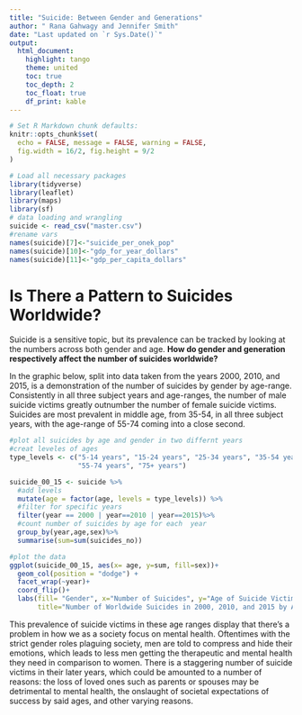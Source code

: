 ```yaml
---
title: "Suicide: Between Gender and Generations"
author: " Rana Gahwagy and Jennifer Smith"
date: "Last updated on `r Sys.Date()`"
output:
  html_document:
    highlight: tango
    theme: united
    toc: true
    toc_depth: 2
    toc_float: true
    df_print: kable
---
```

```r
# Set R Markdown chunk defaults:
knitr::opts_chunk$set(
  echo = FALSE, message = FALSE, warning = FALSE, 
  fig.width = 16/2, fig.height = 9/2
)
```
```r
# Load all necessary packages
library(tidyverse)
library(leaflet)
library(maps)
library(sf)
# data loading and wrangling 
suicide <- read_csv("master.csv") 
#rename vars
names(suicide)[7]<-"suicide_per_onek_pop"
names(suicide)[10]<-"gdp_for_year_dollars"
names(suicide)[11]<-"gdp_per_capita_dollars"
```

# Is There a Pattern to Suicides Worldwide?

Suicide is a sensitive topic, but its prevalence can be tracked by looking at the numbers across both gender and age. **How do gender and generation respectively affect the number of suicides worldwide? **

In the graphic below, split into data taken from the years 2000, 2010, and 2015, is a demonstration of the number of suicides by gender by age-range. Consistently in all three subject years and age-ranges, the number of male suicide victims greatly outnumber the number of female suicide victims. Suicides are most prevalent in middle age, from 35-54, in all three subject years, with the age-range of 55-74 coming into a close second.

<!--
graph #1 
-->
```r
#plot all suicides by age and gender in two differnt years 
#creat leveles of ages
type_levels <- c("5-14 years", "15-24 years", "25-34 years", "35-54 years", 
                 "55-74 years", "75+ years")

suicide_00_15 <- suicide %>% 
  #add levels 
  mutate(age = factor(age, levels = type_levels)) %>% 
  #filter for specific years 
  filter(year == 2000 | year==2010 | year==2015)%>%
  #count number of suicides by age for each  year
  group_by(year,age,sex)%>%
  summarise(sum=sum(suicides_no))

#plot the data 
ggplot(suicide_00_15, aes(x= age, y=sum, fill=sex))+
  geom_col(position = "dodge") +
  facet_wrap(~year)+
  coord_flip()+
  labs(fill= "Gender", x="Number of Suicides", y="Age of Suicide Victim", 
       title="Number of Worldwide Suicides in 2000, 2010, and 2015 by Age ")
```

This prevalence of suicide victims in these age ranges display that there’s a problem in how we as a society focus on mental health. Oftentimes with the strict gender roles plaguing society, men are told to compress and hide their emotions, which leads to less men getting the therapeutic and mental health they need in comparison to women. There is a staggering number of suicide victims in their later years, which could be amounted to a number of reasons: the loss of loved ones such as parents or spouses may be detrimental to mental health, the onslaught of societal expectations of success by said ages, and other varying reasons. 


